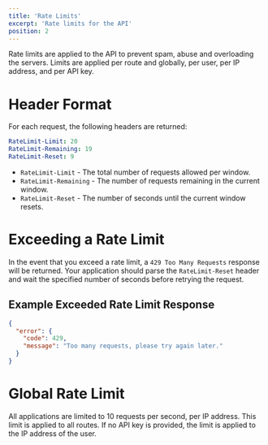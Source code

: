 ```yaml
---
title: 'Rate Limits'
excerpt: 'Rate limits for the API'
position: 2
---
```


Rate limits are applied to the API to prevent spam, abuse and overloading the servers. Limits are applied per route and globally, per user, per IP address, and per API key.

<Alert
  type="info"
  text="Because rate limits depend on a variety of factors and are subject to change, rate limits should not be hard coded into your application. Instead, your application should parse response headers to prevent hitting the limit, and to response accordingly in case you do."
/>

# Header Format

<Alert
  type="info"
  text="More rate limit information is planned to be added in the future."
/>

For each request, the following headers are returned:

```yaml
RateLimit-Limit: 20
RateLimit-Remaining: 19
RateLimit-Reset: 9
```

- `RateLimit-Limit` - The total number of requests allowed per window.
- `RateLimit-Remaining` - The number of requests remaining in the current window.
- `RateLimit-Reset` - The number of seconds until the current window resets.

# Exceeding a Rate Limit

<Alert type="error" text="This section is not complete." />

In the event that you exceed a rate limit, a `429 Too Many Requests` response will be returned. Your application should parse the `RateLimit-Reset` header and wait the specified number of seconds before retrying the request.

## Example Exceeded Rate Limit Response

```json
{
  "error": {
    "code": 429,
    "message": "Too many requests, please try again later."
  }
}
```

# Global Rate Limit

<Alert type="error" text="This section is not complete." />

All applications are limited to 10 requests per second, per IP address. This limit is applied to all routes. If no API key is provided, the limit is applied to the IP address of the user.
